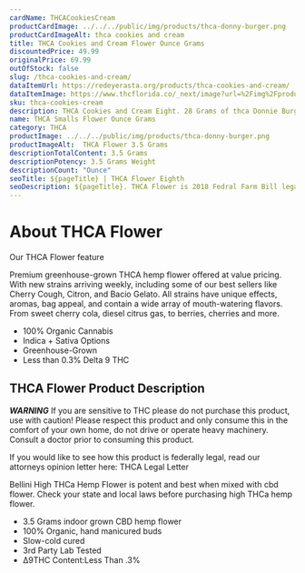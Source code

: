 ```yaml
---
cardName: THCACookiesCream
productCardImage: ../../../public/img/products/thca-donny-burger.png
productCardImageAlt: thca cookies and cream
title: THCA Cookies and Cream Flower Ounce Grams
discountedPrice: 49.99
originalPrice: 69.99
outOfStock: false
slug: /thca-cookies-and-cream/
dataItemUrl: https://redeyerasta.org/products/thca-cookies-and-cream/
dataItemImage: https://www.thcflorida.co/_next/image?url=%2Fimg%2Fproducts%2Fthca-donny-burger.png&w=640&q=75
sku: thca-cookies-cream
description: THCA Cookies and Cream Eight. 28 Grams of thca Donnie Burger flower. These products are 2018 Federal Farm Bill Legal.
name: THCA Smalls Flower Ounce Grams
category: THCA
productImage: ../../../public/img/products/thca-donny-burger.png
productImageAlt:  THCA Flower 3.5 Grams
descriptionTotalContent: 3.5 Grams
descriptionPotency: 3.5 Grams Weight
descriptionCount: "Ounce"
seoTitle: ${pageTitle} | THCA Flower Eighth
seoDescription: ${pageTitle}. THCA Flower is 2018 Fedral Farm Bill legal. Consume Delta 9 thc Cubes gummies Responsibly. 
---
```


#  About THCA Flower
Our THCA Flower feature

Premium greenhouse-grown THCA hemp flower offered at value pricing. 
With new strains arriving weekly, including some of our best sellers 
like Cherry Cough, Citron, and Bacio Gelato. All strains have unique 
effects, aromas, bag appeal, and contain a wide array of mouth-watering 
flavors. From sweet cherry cola, diesel citrus gas, to berries, cherries 
and more.

            
- 100% Organic Cannabis
- Indica + Sativa Options
- Greenhouse-Grown
- Less than 0.3% Delta 9 THC

##  THCA Flower Product Description
               
***WARNING***
If you are sensitive to THC please do not purchase this product, use with caution! Please respect this product and only consume this in the comfort of your own home, do not drive or operate heavy machinery. Consult a doctor prior to consuming this product.

If you would like to see how this product is federally legal, read our attorneys opinion letter here: THCA Legal Letter

Bellini High THCa Hemp Flower is potent and best when mixed with cbd flower. Check your state and local laws before purchasing high THCa hemp flower. 


- 3.5 Grams indoor grown CBD hemp flower
- 100% Organic, hand manicured buds
- Slow-cold cured
- 3rd Party Lab Tested
- ∆9THC Content:Less Than .3%

